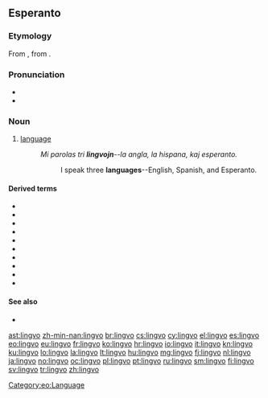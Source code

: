 ==Esperanto==

===Etymology===
From {{etyl|la|eo}} {{term|lingua|lang=la}}, from {{etyl|ine-pro|eo}} {{term/t|ine-pro|*dn̥ǵʰwéh₂s}}.

===Pronunciation===
* {{IPA|/ˈlinɡvo/|lang=eo}}
* {{hyphenation|lin|gvo}}

===Noun===
{{eo-noun}}

# [[language]]
#: ''Mi parolas tri '''lingvojn'''--la angla, la hispana, kaj esperanto.''
#:: I speak three '''languages'''--English, Spanish, and Esperanto.

====Derived terms====
* {{l|eo|faklingvo}}
* {{l|eo|lingvoscienco}}
* {{l|eo|lingvistiko}}
* {{l|eo|lingviko}}
* {{l|eo|lingvisto}}
* {{l|eo|planlingvo}}
* {{l|eo|programlingvo}}
* {{l|eo|lingvaro}}
* {{l|eo|lingvaĵo}}
* {{l|eo|gestolingvo}}

====See also====
*{{l|eo|lango|gloss=tongue}}

{{eo BRO|3}}

[[Category:eo:Language]]

[[ast:lingvo]]
[[zh-min-nan:lingvo]]
[[br:lingvo]]
[[cs:lingvo]]
[[cy:lingvo]]
[[el:lingvo]]
[[es:lingvo]]
[[eo:lingvo]]
[[eu:lingvo]]
[[fr:lingvo]]
[[ko:lingvo]]
[[hr:lingvo]]
[[io:lingvo]]
[[it:lingvo]]
[[kn:lingvo]]
[[ku:lingvo]]
[[lo:lingvo]]
[[la:lingvo]]
[[lt:lingvo]]
[[hu:lingvo]]
[[mg:lingvo]]
[[fj:lingvo]]
[[nl:lingvo]]
[[ja:lingvo]]
[[no:lingvo]]
[[oc:lingvo]]
[[pl:lingvo]]
[[pt:lingvo]]
[[ru:lingvo]]
[[sm:lingvo]]
[[fi:lingvo]]
[[sv:lingvo]]
[[tr:lingvo]]
[[zh:lingvo]]